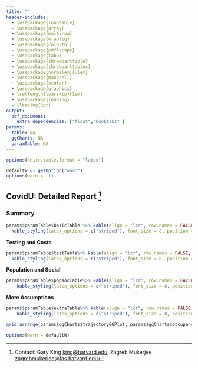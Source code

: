 ```yaml
---
title: ""
header-includes:
  - \usepackage{longtable}
  - \usepackage{array}
  - \usepackage{multirow}
  - \usepackage{wrapfig}
  - \usepackage{colortbl}
  - \usepackage{pdflscape}
  - \usepackage{tabu}
  - \usepackage{threeparttable}
  - \usepackage{threeparttablex}
  - \usepackage[normalem]{ulem}
  - \usepackage{makecell}
  - \usepackage{xcolor}
  - \usepackage{graphicx}
  - \setlength{\parskip}{1em}
  - \usepackage{leading}
  - \leading{5pt}
output:
  pdf_document: 
    extra_dependencies: ["float","booktabs" ]
params:
  table: NA
  ggCharts: NA
  paramTable: NA
---
```


```r

options(knitr.table.format = "latex")

defaultW <- getOption("warn") 
options(warn = -1)


```

## CovidU: Detailed Report ^[Contact: Gary King <king@harvard.edu>, Zagreb Mukerjee <zagrebmukerjee@fas.harvard.edu>] 

### Summary

```r
  
params$paramTable$basicTable %>% kable(align = "lcr", row.names = FALSE, col.names = NULL, booktabs = TRUE, format = "latex") %>%
  kable_styling(latex_options = c("striped"), font_size = 8, position = "center")
```
**Testing and Costs**
```r
params$paramTable$testTable%>% kable(align = "lcr", row.names = FALSE, col.names = NULL, booktabs = TRUE, format = "latex") %>%
  kable_styling(latex_options = c("striped"), font_size = 8, position = "center")

```
**Population and Social**
```r
  
params$paramTable$popsocTable%>% kable(align = "lcr", row.names = FALSE, col.names = NULL, booktabs = TRUE, format = "latex") %>%
    kable_styling(latex_options = c("striped"), font_size = 8, position = "center")


```
**More Assumptions**
```r
  
params$paramTable$extraTable%>% kable(align = "lcr", row.names = FALSE, col.names = NULL, booktabs = TRUE, format = "latex") %>%
    kable_styling(latex_options = c("striped"), font_size = 8, position = "center")


```
  

```r
grid.arrange(params$ggCharts$trajectoryGGPlot, params$ggCharts$occupancyGGPlot, ncol = 2)
```



```r

options(warn = defaultW)

```